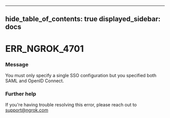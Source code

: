 

---
hide_table_of_contents: true
displayed_sidebar: docs
---


# ERR_NGROK_4701

### Message
You must only specify a single SSO configuration but you specified both SAML and OpenID Connect.

<ErrorDetails />



### Further help
If you're having trouble resolving this error, please reach out to [support@ngrok.com](mailto:support@ngrok.com?subject=Help%20with%20ERR_NGROK_4701)

